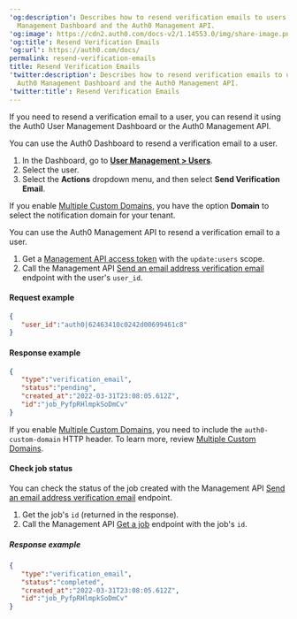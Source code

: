 ---
'og:description': Describes how to resend verification emails to users via the Auth0
  Management Dashboard and the Auth0 Management API.
'og:image': https://cdn2.auth0.com/docs-v2/1.14553.0/img/share-image.png
'og:title': Resend Verification Emails
'og:url': https://auth0.com/docs/
permalink: resend-verification-emails
title: Resend Verification Emails
'twitter:description': Describes how to resend verification emails to users via the
  Auth0 Management Dashboard and the Auth0 Management API.
'twitter:title': Resend Verification Emails
---
If you need to resend a verification email to a user, you can resend it using the Auth0 User Management Dashboard or the Auth0 <Tooltip tip="Management API: A product to allow customers to perform administrative tasks." cta="View Glossary" href="/docs/glossary?term=Management+API">Management API</Tooltip>.

<Tabs><Tab title="Use Auth0 Dashboard">

You can use the Auth0 Dashboard to resend a verification email to a user.

1. In the Dashboard, go to [**User Management > Users**](https://manage.auth0.com/#/users).
2. Select the user.
3. Select the **Actions** dropdown menu, and then select **Send Verification Email**.

If you enable [Multiple Custom Domains](/docs/customize/custom-domains/multiple-custom-domains), you have the option **Domain** to select the notification domain for your tenant.

</Tab><Tab title="Use Auth0 Management API">

You can use the Auth0 Management API to resend a verification email to a user.

1. Get a [Management API access token](/docs/secure/tokens/access-tokens/management-api-access-tokens) with the `update:users` scope.
2. Call the Management API [Send an email address verification email](https://auth0.com/docs/api/management/v2#!/Jobs/post_verification_email) endpoint with the user's `user_id`.

#### Request example

```json lines
{
   "user_id":"auth0|62463410c0242d00699461c8"
}
```






#### Response example

```json lines
{
   "type":"verification_email",
   "status":"pending",
   "created_at":"2022-03-31T23:08:05.612Z",
   "id":"job_PyfpRHlmpkSoDmCv"
}
```






If you enable [Multiple Custom Domains](/docs/customize/custom-domains/multiple-custom-domains), you need to include the `auth0-custom-domain` HTTP header. To learn more, review [Multiple Custom Domains](/docs/customize/custom-domains/multiple-custom-domains#customize-email-handling-using-the-management-api).

#### Check job status

You can check the status of the job created with the Management API [Send an email address verification email](https://auth0.com/docs/api/management/v2#!/Jobs/post_verification_email) endpoint.

1. Get the job's `id` (returned in the response).
2. Call the Management API [Get a job](https://auth0.com/docs/api/management/v2#!/Jobs/get_jobs_by_id) endpoint with the job's `id`.

##### Response example

```json lines
{
   "type":"verification_email",
   "status":"completed",
   "created_at":"2022-03-31T23:08:05.612Z",
   "id":"job_PyfpRHlmpkSoDmCv"
}
```






</Tab></Tabs>